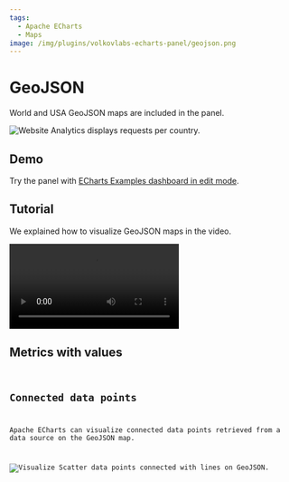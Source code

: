 ```yaml
---
tags:
  - Apache ECharts
  - Maps
image: /img/plugins/volkovlabs-echarts-panel/geojson.png
---
```



# GeoJSON

World and USA GeoJSON maps are included in the panel.

<Image
  title="Website Analytics displays requests per country."
  src="/img/plugins/volkovlabs-echarts-panel/geojson.png"
/>

## Demo

Try the panel with [ECharts Examples dashboard in edit mode](https://echarts.volkovlabs.io/d/X1mkMIFVz/geo-map?orgId=1&editPanel=11).

## Tutorial

We explained how to visualize GeoJSON maps in the video.

<Video
  src="https://www.youtube.com/embed/0EyFmMlIXPo"
  title="How to tell the story with Grafana dashboard. Apache ECharts, Bar Chart, Logs, and Heatmap."
/>

## Metrics with values

<Code
  url="https://github.com/VolkovLabs/volkovlabs.io/blob/main/docs/volkovlabs-echarts-panel/maps/geojson.js"
  language="js"
/>

## Connected data points

Apache ECharts can visualize connected data points retrieved from a data source on the GeoJSON map.

<Image
  title="Visualize Scatter data points connected with lines on GeoJSON."
  src="/img/plugins/volkovlabs-echarts-panel/geojson-scatter.png"
/>

<Code
  url="https://github.com/VolkovLabs/volkovlabs.io/blob/main/docs/volkovlabs-echarts-panel/maps/geojson-scatter.js"
  language="js"
/>
